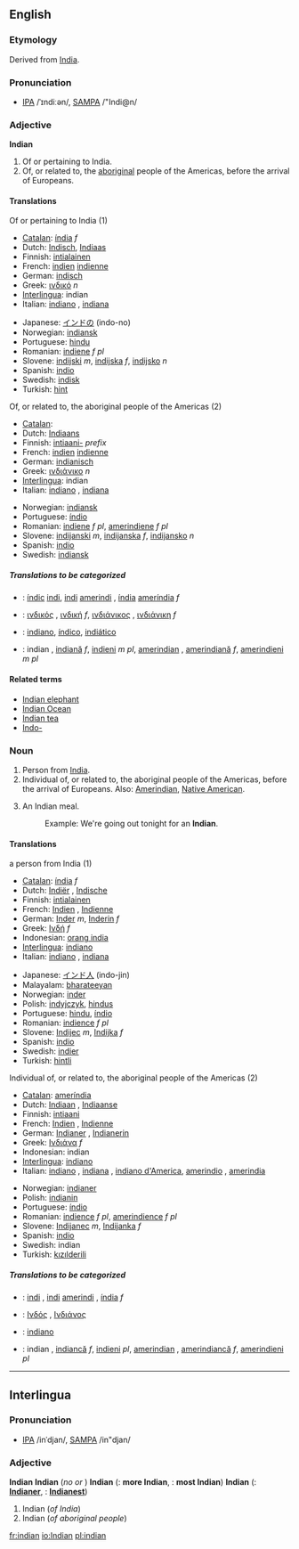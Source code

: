 ==English==

{{rank|prepared|support|bit|824|Indian|produce|drawn|field}}

===Etymology===
Derived from [[India]].

===Pronunciation===
*[[w:IPA|IPA]] /ˈɪndiːən/, [[w:SAMPA|SAMPA]] /"Indi@n/

===Adjective===
'''Indian'''

#Of or pertaining to India.
#Of, or related to, the [[aboriginal]] people of the Americas, before the arrival of Europeans.

====Translations====
;Of or pertaining to India (1)
{{top}}
*[[Catalan]]: [[índia]] ''f''
*Dutch: [[Indisch]], [[Indiaas]]
*Finnish: [[intialainen]]
*French: [[indien]] {{m}} [[indienne]] {{f}}
*German: [[indisch]]
*Greek: [[ινδικό]] ''n''
*[[Interlingua]]: indian
*Italian: [[indiano]] {{m}}, [[indiano|indiana]] {{f}}
{{mid}}
*Japanese: [[インドの]] (indo-no)
*Norwegian: [[indiansk]]
*Portuguese: [[hindu]]
*Romanian: [[indiene]] ''f pl''
*Slovene: [[indijski]] ''m'', [[indijska]] ''f'', [[indijsko]] ''n''
*Spanish: [[indio]]
*Swedish: [[indisk]]
*Turkish: [[hint]]
{{bottom}}

;Of, or related to, the aboriginal people of the Americas (2)
{{top}}
*[[Catalan]]: 
*Dutch: [[Indiaans]]
*Finnish: [[intiaani-]] ''prefix''
*French: [[indien]] {{m}} [[indienne]] {{f}}
*German: [[indianisch]]
*Greek: [[ινδιάνικο]] ''n''
*[[Interlingua]]: indian
*Italian: [[indiano]] {{m}}, [[indiano|indiana]] {{f}} 
{{mid}}
*Norwegian: [[indiansk]]
*Portuguese: [[índio]]
*Romanian: [[indiene]] ''f pl'', [[amerindiene]] ''f pl''
*Slovene: [[indijanski]] ''m'', [[indijanska]] ''f'', [[indijansko]] ''n''
*Spanish: [[indio]]
*Swedish: [[indiansk]]
{{bottom}}

=====Translations to be categorized=====
{{checktrans}}
{{top}}
*{{ttbc|Catalan}}: [[índic]] [[indi]], [[indi]] [[amerindi]] {{m}}, [[índia]] [[ameríndia]] ''f''
*{{ttbc|Greek}}: [[ινδικός]] {{m}}, [[ινδική]] ''f'', [[ινδιάνικος]] {{m}}, [[ινδιάνικη]] ''f''
{{mid}}
*{{ttbc|Portuguese}}: [[indiano]], [[índico]], [[indiático]]
*{{ttbc|Romanian}}: indian {{m}}, [[indiană]] ''f'', [[indieni]] ''m pl'', [[amerindian]] {{m}}, [[amerindiană]] ''f'', [[amerindieni]] ''m pl''
{{bottom}}

====Related terms====
*[[Indian elephant]]
*[[Indian Ocean]]
*[[Indian tea]]
*[[Indo-]]

===Noun===
{{en-noun-reg}}

#Person from [[India]].
#Individual of, or related to, the aboriginal people of the Americas, before the arrival of Europeans. Also: [[Amerindian]], [[Native American]].
# {{UK}} An Indian meal.
#:Example:  We're going out tonight for an '''Indian'''.

====Translations====
;a person from India (1)
{{top}}
*[[Catalan]]: [[índia]] ''f''
*Dutch: [[Indiër]] {{m}}, [[Indische]] {{f}}
*Finnish: [[intialainen]]
*French: [[Indien]] {{m}}, [[Indienne]] {{f}}
*German: [[Inder]] ''m'', [[Inderin]] ''f''
*Greek: [[Ινδή]] ''f''
*Indonesian: [[orang india]]
*[[Interlingua]]: [[indiano]]
*Italian: [[indiano]] {{m}}, [[indiano|indiana]] {{f}}
{{mid}}
*Japanese: [[インド人]] (indo-jin)
*Malayalam: [[bharateeyan]]
*Norwegian: [[inder]] {{m}}
*Polish: [[indyjczyk]], [[hindus]]
*Portuguese: [[hindu]], [[índio]]
*Romanian: [[indience]] ''f pl''
*Slovene: [[Indijec]] ''m'', [[Indijka]] ''f''
*Spanish: [[indio]]
*Swedish: [[indier]]
*Turkish: [[hintli]]
{{bottom}}

;Individual of, or related to, the aboriginal people of the Americas (2)
{{top}}
*[[Catalan]]: [[ameríndia]]
*Dutch: [[Indiaan]] {{m}}, [[Indiaanse]] {{f}}
*Finnish: [[intiaani]]
*French: [[Indien]] {{m}}, [[Indienne]] {{f}}
*German: [[Indianer]] {{m}}, [[Indianerin]] {{f}}
*Greek: [[Ινδιάνα]] ''f''
*Indonesian: indian
*[[Interlingua]]: [[indiano]]
*Italian: [[indiano]] {{m}}, [[indiano|indiana]] {{f}}, [[w:it:Indiani_d%27America|indiano d'America]], [[amerindio]] {{m}}, [[amerindio|amerindia]] {{f}} 
{{mid}}
*Norwegian: [[indianer]] {{m}}
*Polish: [[indianin]]
*Portuguese: [[índio]]
*Romanian: [[indience]] ''f pl'', [[amerindience]] ''f pl''
*Slovene: [[Indijanec]] ''m'', [[Indijanka]] ''f''
*Spanish: [[indio]]
*Swedish: indian
*Turkish: [[kızılderili]]
{{bottom}}

=====Translations to be categorized=====
{{checktrans}}
{{top}}
*{{ttbc|Catalan}}: [[indi]] {{m}}, [[indi]] [[amerindi]] {{m}}, [[índia]] ''f''
*{{ttbc|Greek}}: [[Ινδός]] {{m}}, [[Ινδιάνος]] {{m}}
{{mid}}
*{{ttbc|Portuguese}}: [[indiano]]
*{{ttbc|Romanian}}: indian {{m}}, [[indiancă]] ''f'', [[indieni]] {{m}} ''pl'', [[amerindian]] {{m}}, [[amerindiancă]] ''f'', [[amerindieni]] {{m}} ''pl''
{{bottom}}

----

==Interlingua==
===Pronunciation===
*[[w:IPA|IPA]] /inˈdjan/, [[w:SAMPA|SAMPA]] /in"djan/

===Adjective===
'''Indian'''
'''Indian'''  (''no'' {{compar}} ''or'' {{superl}})
'''Indian'''  ({{compar}}: '''more Indian''', {{superl}}: '''most Indian''')
'''Indian'''  ({{compar}}: '''[[Indianer]]''', {{superl}}: '''[[Indianest]]''')

#Indian (''of India'')
#Indian (''of aboriginal people'')
[[fr:indian]]
[[io:Indian]]
[[pl:indian]]